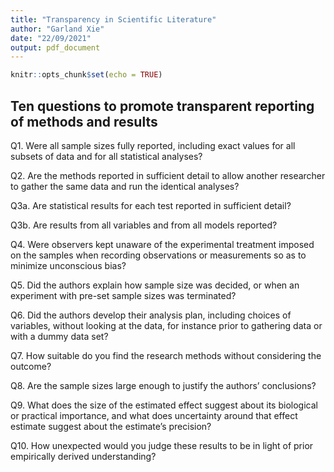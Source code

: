 ```yaml
---
title: "Transparency in Scientific Literature"
author: "Garland Xie"
date: "22/09/2021"
output: pdf_document
---
```


```r
knitr::opts_chunk$set(echo = TRUE)
```

## Ten questions to promote transparent reporting of methods and results 

Q1. Were all sample sizes fully reported, including exact values for all subsets of data and for all statistical analyses?  

Q2. Are the methods reported in sufficient detail to allow another researcher to gather the same data and run the identical analyses? 

Q3a. Are statistical results for each test reported in sufficient detail? 

Q3b. Are results from all variables and from all models reported?

Q4. Were observers kept unaware of the experimental treatment imposed on the samples when recording observations or measurements so as to minimize unconscious bias?

Q5. Did the authors explain how sample size was decided, or when an experiment with pre-set sample sizes was terminated?

Q6. Did the authors develop their analysis plan, including choices of variables, without looking at the data, for instance prior to gathering data or with a dummy data set? 

Q7. How suitable do you find the research methods without considering the outcome? 

Q8. Are the sample sizes large enough to justify the authors’ conclusions? 

Q9. What does the size of the estimated effect suggest about its biological or practical importance, and what does uncertainty around that effect estimate suggest about the estimate’s precision? 

Q10. How unexpected would you judge these results to be in light of prior empirically derived understanding?

